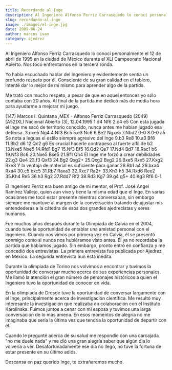 ```yaml
---
title: Recordando al Inge
description: Al Ingeniero Alfonso Ferriz Carrasquedo lo conocí personalmente el 12 de abril de 1995 en la ciudad de México
slug: recordando-al-inge
image: ./images/el-inge.jpg
date: 2009-06-24
author: marcos ivan
category: ajedrez
---
```


Al Ingeniero Alfonso Ferriz Carrasquedo lo conocí personalmente el 12 de abril de 1995 en la ciudad de México durante el XLI Campeonato Nacional Abierto. Nos tocó enfrentarnos en la tercera ronda.

Yo había escuchado hablar del Ingeniero y evidentemente sentía un profundo respeto por él. Consciente de su gran calidad en el tablero, intenté dar lo mejor de mí mismo para aprender algo de la partida.

Me trató con mucho respeto, a pesar de que en aquel entonces yo sólo contaba con 20 años. Al final de la partida me dedicó más de media hora para ayudarme a mejorar mi juego.

(147) Marcos I. Quintana ,MEX - Alfonso Ferriz Carrasquedo (2049) [A52]XLI Nacional Abierto (3), 12.04.1995
1.d4 Nf6 2.c4 e5 Con esta jugada el Inge me sacó de territorio conocido, nunca antes me habían jugado esa defensa. 3.dxe5 Ng4 4.Nf3 Bc5 5.e3 Nc6 6.Be2 Ngxe5 7.Nbd2 0-0 8.0-0 a5 Se nota a leguas el estilo siempre agresivo del Inge 9.b3 Re8 10.a3 Bf8 11.Bb2 d6 12.Qc2 g6 Es crucial hacerle contrapeso al fuerte alfil de b2 13.Nxe5 Nxe5 14.Rfd1 Bg7 15.Nf3 Bf5 16.Qd2 Qe7 17.Nd4 Bd7 18.Rac1 b6 19.Nf3 Bc6 20.Nxe5 Bxe5 21.Bf1 Qh4 El Inge me forzó a crear debilidades 22.g3 Qe4 23.f3 Qxf3 24.Bg2 Qxg2+ 25.Qxg2 Bxg2 26.Bxe5 Rxe5 27.Kxg2 Rxe3 Y la ventaja de material es suficiente para ganar 28.Rb1 a4 29.bxa4 Rxa4 30.c5 bxc5 31.Rb7 Raxa3 32.Rxc7 Ra2+ 33.Kh3 h5 34.Rxd6 Ree2 35.Kh4 Re5 36.h3 Rg2 37.Rdd7 Rf2 38.Rd3 Kg7 39.g4 g5+ 40.Kg3 Rf6 0-1

El Ingeniero Ferriz era buen amigo de mi mentor, el Prof. José Angel Ramírez Vallejo, quien aun vive y tiene la misma edad que el Inge. En varias ocasiones me tocó estar presente mientras conversaban, sin embargo siempre me mantuve al margen de la conversación tratando de ajustar mis entendederas a la cátedra de esos dos grandes ajedrecistas y seres humanos.

Fue muchos años después durante la Olimpiada de Calvia en el 2004, cuando tuve la oportunidad de entablar una amistad personal con el Ingeniero. Cuando nos vimos por primera vez en Calvia, él se presentó conmigo como si nunca nos hubiéramos visto antes. Él ya no recordaba la partida que habíamos jugado. Sin embargo, pronto entró en confianza y me concedió dos entrevistas. La primera entrevista fue publicada por Ajedrez en México. La segunda entrevista aun está inédita.

Durante la olimpiada de Torino nos volvimos a encontrar y tuvimos la oportunidad de conversar mucho acerca de sus experiencias personales. Me llamó la atención el gran número de personajes históricos a quien el Ingeniero tuvo la oportunidad de conocer en vida.

En la olimpiada de Dresde tuve la oportunidad de conversar largamente con el Inge, principalmente acerca de investigación científica. Me resultó muy interesante la investigación que realizaba en colaboración con el Instituto Karolinska. Fuimos juntos a cenar con mi esposa y tuvimos una larga conversación de lo más amena. En esos momentos de alegría no me imaginaba que sería la última vez que tendría la oportunidad de departir con él.

Cuando le pregunté acerca de su salud me respondío con una carcajada "no me duele nada" y me dió una gran alegría saber que algún dia lo volvería a ver. Desafortunadamente ese dia no llegó, no tuve la fortuna de estar presente en su último adiós.

Descansa en paz querido Inge, te extrañaremos mucho.


